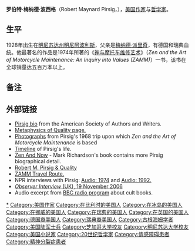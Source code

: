 {{Expand|time=2014-12-10}}
{{Infobox Writer
| name         = 罗伯特·M·波西格
| image        = Pirsig2005.jpg
| imagesize    = 200px
| caption      = 波西格，摄于2005年7月7日 
| pseudonym    = 
| birthname    = 罗伯特·梅纳德·波西格
| birthdate    = 1928年9月6日
| birthplace   = {{USA}}[[明尼苏达州|明尼苏达州]][[明尼阿波利斯|明尼阿波利斯]]
| deathdate    = {{death date and age|2017|4|24|1928|9|6}}
| deathplace   = {{USA}}[[緬因州|緬因州]]{{link-en|南貝里克|South Berwick, Maine}}
| occupation   = 作家，哲学家
| nationality  = {{USA}}
| ethnicity    = 
| citizenship  = 
| period       = 
| genre        = [[哲学小说|哲学小说]]
| subject      = 
| movement     = 
| notableworks = ''[[萬里任禪遊|萬里任禪遊]]''（1974）
| spouse       = 南希·安·詹姆斯（Nancy Ann James）<br>（1954–1978）<br> 温迪·金博尔（Wendy Kimball）<br>（1978年结婚）
| partner      = 
| children     = 克里斯，西奥多，内尔
| relatives    = 
| influences   = 
| influenced   = 
| awards       = 
| signature    = 
| website      = 
| portaldisp   = 
}}
'''罗伯特·梅纳德·波西格'''（Robert Maynard Pirsig，{{bd|1928年|9月6日|2017年|4月24日|catIdx=Pirsig}}），[[美国|美国]][[作家|作家]]与[[哲学家|哲学家]]。

==生平==
1928年出生在[[明尼苏达州|明尼苏达州]][[明尼阿波利斯|明尼阿波利斯]]，父亲是[[梅纳德·派里奇|梅纳德·派里奇]]，有德国和瑞典血统。他最著名的作品是1974年所著的《[[禅与摩托车维修艺术|禅与摩托车维修艺术]]》（''Zen and the Art of Motorcycle Maintenance: An Inquiry into Values (ZAMM)''）一书，该书在全球销量达五百万本以上。

==备注==
{{Reflist}}

==外部链接==
{{Wikiquote|en:Robert M. Pirsig|Robert M. Pirsig}}
* [http://amsaw.org/amsaw-ithappenedinhistory-090604-pirsig.html Pirsig bio] {{Wayback|url=http://amsaw.org/amsaw-ithappenedinhistory-090604-pirsig.html |date=20110725183515 }} from the American Society of Authors and Writers.
* [http://www.moq.org/ Metaphysics of Quality page.]
* [https://web.archive.org/web/20070427182210/http://ww2.usca.edu/ResearchProjects/ProfessorGurr/gallery/ Photographs] from Pirsig's 1968 trip upon which ''Zen and the Art of Motorcycle Maintenance'' is based
* [http://www.psybertron.org/timeline.html Timeline] of Pirsig's life.
* [http://www.zenandnow.org/author.php Zen And Now] - Mark Richardson's book contains more Pirsig biographical detail.
* [http://www.synaptic.bc.ca/ejournal/Robert_M_Pirsig.htm Robert M. Pirsig & Quality]
* [https://web.archive.org/web/20070218113125/http://zamm.home.att.net/ ZAMM Travel Route.]
* NPR interviews with Pirsig: [http://www.npr.org/templates/story/story.php?storyId=4612364 Audio: 1974] and [http://www.npr.org/templates/story/story.php?storyId=4612367 Audio: 1992.]
* [https://www.webcitation.org/5wZStgfT1?url=http://robertpirsig.org/Observer%20Interview.htm  ''Observer Interview'' (UK), 19 November 2006]
* Audio excerpt from [http://www.archive.org/details/RobertPirsigInerviewOnBbcRadio BBC radio program] about cult books.

{{Authority control}}
{{DEFAULTSORT:Pirsig, Robert M.}}
[[Category:罗伯特·M·波西格|*]]
[[Category:美国作家|Category:美国作家]]
[[Category:在比利时的美国人|Category:在比利时的美国人]]
[[Category:在冰岛的美国人|Category:在冰岛的美国人]]
[[Category:在挪威的美国人|Category:在挪威的美国人]]
[[Category:在瑞典的美国人|Category:在瑞典的美国人]]
[[Category:在英国的美国人|Category:在英国的美国人]]
[[Category:德国裔美国人|Category:德国裔美国人]]
[[Category:瑞典裔美国人|Category:瑞典裔美国人]]
[[Category:古根海姆学者|Category:古根海姆学者]]
[[Category:美国陆军士兵|Category:美国陆军士兵]]
[[Category:芝加哥大学校友|Category:芝加哥大学校友]]
[[Category:明尼苏达大学校友|Category:明尼苏达大学校友]]
[[Category:美国小说家|Category:美国小说家]]
[[Category:20世纪哲学家|Category:20世纪哲学家]]
[[Category:情感障碍患者|Category:情感障碍患者]]
[[Category:精神分裂症患者|Category:精神分裂症患者]]